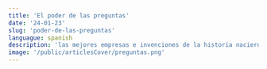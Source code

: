 ```yaml
---
title: 'El poder de las preguntas'
date: '24-01-23'
slug: 'poder-de-las-preguntas'
languague: spanish
description: 'las mejores empresas e invenciones de la historia nacieron de una interrogante. Es tan grande el poder de las preguntas que literalmente pueden cambiar nuestro dia a dia e incluso nuestra vida '
image: '/public/articlesCover/preguntas.png' 
---
```


<Title content={'Por favor, incomódate'}/>
<P>
¿y si hubiera algun modo de sentir lo mismo que los atletas sin necesidad de ser uno de ellos? <b>gracias a esa pregunta puedes salir a correr con zapatillas con suelas de goma, amortiguacion y un peso de 280 gramos. Si, hablo de Nike</b>
<br/>
¿y si pudiera conseguir transporte con tan solo oprimir un boton? <b>Gracias a esa pregunta puedes pedir un auto desde tu casa que te lleve al destino que desees. Si, hablo de Uber</b> 
<br/>
Podria seguir con cientos de ejemplos similares, pero quiero que te des cuenta que <b>las mejores empresas e invenciones de la historia nacieron de una interrogante.</b> Es tan grande el poder de las preguntas que literalmente pueden cambiar nuestro dia a dia e incluso nuestra vida 
<br/>
A lo largo de nuestra existencia, y desde el inicio de la misma, las preguntas inherementemente han estado vinculadas a nosotros. ¿Quien creó el universo? ¿Cómo se creó? ¿Qué es el ser?, etc. Estas han tenido tanto impacto en nosotros que hasta se creó un metodo para hayar el conocimiento por medio de simples preguntas, este metodo es comunmente conocido como la mayeutica, creado por Socrates.
<br/>
<Quote quote={'Si tuviera una hora para resolver un problema y mi vida dependiera de la solución, dedicaría los primeros 55 minutos a determinar la pregunta adecuada ... porque una vez que sepa la pregunta adecuada, podría resolver el problema en menos de cinco minutos.'} author={'Albert Einstein'} />
<br/>
No existe una pregunta tonta, existen tontos que no preguntan, pero ten en cuenta que <b>las preguntas superficiales generan respuestas superficiales. Si quieres una buena respuesta, enfocate en buscar una buena pregunta</b>
<br/>
Mira las preguntas como si tuvieras una llave ¿estás abriendo la puerta correcta ?.
<br/>
Por definición, una pregunta es un enunciado interrogativo con el fin de conocer algo.  Asi como literalmente preguntas para llegar a un lugar en tu ciudad, de la misma manera puedes usar las preguntas para alcanzar tus metas. Si tu meta es ser un empresario, busca uno y preguntale por sus habitos, su manera de pensar y todo al respecto; si tu sueeño es ser medico, busca uno y preguntale qué estudia, qué libros lee, entre otras cosas y pon ese conocimiento en practica
<br/>
Ahora, si sabemos que las preguntas son tan importantes en la vida, ¿por qué tenemos miedo de hacerlas mas seguido? Claro, es un golpe bajo para el ego. <b>Al hacer preguntas, en cierta manera afirmamos que no sabemos, y eso claramente nos quita la etiqueta de sabios</b>. Pero recuerda que <b>el crecimiento no tiene espacio para el ego,en el momento en que reconocemos que aun no sabemos nada, le damos espacio a que un mar de conocimiento nos invada.</b> Aquel que cree que ya sabe, automaticamente se cierra al conocimiento y por ende al crecimiento 
<br/>
<Quote quote={'¿Prefieres evitar una pena que dura menos de 5 minutos por un conocimiento que te puede durar de por vida?'} author={'Sergio Arenas'}/>
<br/>
Por tu bien, por el mio y por el de esta humanidad, por favor pregunta más y hazte buenas preguntas; <b>puede que estes al alcance de una buena pregunta para cambiar la historia</b>
</P>

<ShareWith slug={'poder-de-las-preguntas'}/>
